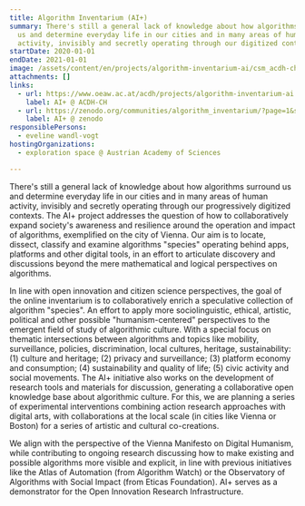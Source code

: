 ```yaml
---
title: Algorithm Inventarium (AI+)
summary: There's still a general lack of knowledge about how algorithms surround
  us and determine everyday life in our cities and in many areas of human
  activity, invisibly and secretly operating through our digitized contexts.
startDate: 2020-01-01
endDate: 2021-01-01
image: /assets/content/en/projects/algorithm-inventarium-ai/csm_acdh-ch_algorithm_inventarium_a0a848c951.png
attachments: []
links:
  - url: https://www.oeaw.ac.at/acdh/projects/algorithm-inventarium-ai
    label: AI+ @ ACDH-CH
  - url: https://zenodo.org/communities/algorithm_inventarium/?page=1&size=20
    label: AI+ @ zenodo
responsiblePersons:
  - eveline wandl-vogt
hostingOrganizations:
  - exploration space @ Austrian Academy of Sciences

---
```

There's still a general lack of knowledge about how algorithms surround us and determine everyday life in our cities and in many areas of human activity, invisibly and secretly operating through our progressively digitized contexts. The AI+ project addresses the question of how to collaboratively expand society's awareness and resilience around the operation and impact of algorithms, exemplified on the city of Vienna. Our aim is to locate, dissect, classify and examine algorithms "species" operating behind apps, platforms and other digital tools, in an effort to articulate discovery and discussions beyond the mere mathematical and logical perspectives on algorithms.

In line with open innovation and citizen science perspectives, the goal of the online inventarium is to collaboratively enrich a speculative collection of algorithm "species". An effort to apply more sociolinguistic, ethical, artistic, political and other possible "humanism-centered" perspectives to the emergent field of study of algorithmic culture. With a special focus on thematic intersections between algorithms and topics like mobility, surveillance, policies, discrimination, local cultures, heritage, sustainability: (1) culture and heritage; (2) privacy and surveillance; (3) platform economy and consumption; (4) sustainability and quality of life; (5) civic activity and social movements. The AI+ initiative also works on the development of research tools and materials for discussion, generating a collaborative open knowledge base about algorithmic culture. For this, we are planning a series of experimental interventions combining action research approaches with digital arts, with collaborations at the local scale (in cities like Vienna or Boston) for a series of artistic and cultural co-creations.

We align with the perspective of the Vienna Manifesto on Digital Humanism, while contributing to ongoing research discussing how to make existing and possible algorithms more visible and explicit, in line with previous initiatives like the Atlas of Automation (from Algorithm Watch) or the Observatory of Algorithms with Social Impact (from Eticas Foundation). AI+ serves as a demonstrator for the Open Innovation Research Infrastructure.
